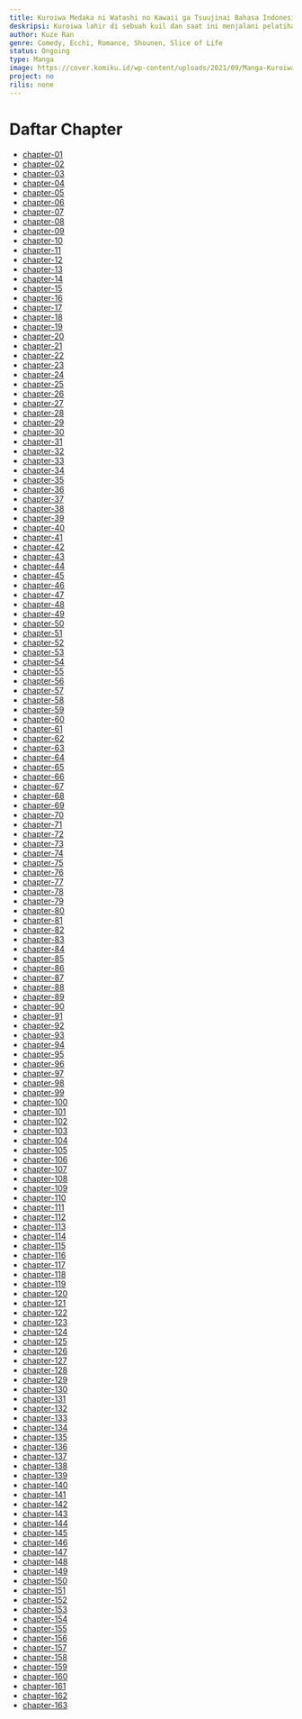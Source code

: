 ```yaml
---
title: Kuroiwa Medaka ni Watashi no Kawaii ga Tsuujinai Bahasa Indonesia
deskripsi: Kuroiwa lahir di sebuah kuil dan saat ini menjalani pelatihan. biksu Karena aturan kuilnya, dia tidak bisa berinteraksi dengan gadis – dan lebih dari itu, dia bahkan tidak tahu bagaimana melakukan itu. Mona, sang “ratu” di sekolah, terus menerus mencoba membuatnya jatuh cinta padanya, tapi dia selalu mengabaikannya untuk mengikuti aturan yang telah diajarkannya.
author: Kuze Ran
genre: Comedy, Ecchi, Romance, Shounen, Slice of Life
status: Ongoing
type: Manga
image: https://cover.komiku.id/wp-content/uploads/2021/09/Manga-Kuroiwa-Medaka-ni-Watashi-no-Kawaii-ga-Tsuujinai.jpg?w=225&quality=60
project: no
rilis: none
---
```


# Daftar Chapter
- [chapter-01](https://komiku.id/kuroiwa-medaka-ni-watashi-no-kawaii-ga-tsuujinai-chapter-1/)
- [chapter-02](https://komiku.id/kuroiwa-medaka-ni-watashi-no-kawaii-ga-tsuujinai-chapter-2/)
- [chapter-03](https://komiku.id/kuroiwa-medaka-ni-watashi-no-kawaii-ga-tsuujinai-chapter-3/)
- [chapter-04](https://komiku.id/kuroiwa-medaka-ni-watashi-no-kawaii-ga-tsuujinai-chapter-4/)
- [chapter-05](https://komiku.id/kuroiwa-medaka-ni-watashi-no-kawaii-ga-tsuujinai-chapter-5/)
- [chapter-06](https://komiku.id/kuroiwa-medaka-ni-watashi-no-kawaii-ga-tsuujinai-chapter-6/)
- [chapter-07](https://komiku.id/kuroiwa-medaka-ni-watashi-no-kawaii-ga-tsuujinai-chapter-7/)
- [chapter-08](https://komiku.id/kuroiwa-medaka-ni-watashi-no-kawaii-ga-tsuujinai-chapter-8/)
- [chapter-09](https://komiku.id/kuroiwa-medaka-ni-watashi-no-kawaii-ga-tsuujinai-chapter-9/)
- [chapter-10](https://komiku.id/kuroiwa-medaka-ni-watashi-no-kawaii-ga-tsuujinai-chapter-10/)
- [chapter-11](https://komiku.id/kuroiwa-medaka-ni-watashi-no-kawaii-ga-tsuujinai-chapter-11/)
- [chapter-12](https://komiku.id/kuroiwa-medaka-ni-watashi-no-kawaii-ga-tsuujinai-chapter-12/)
- [chapter-13](https://komiku.id/kuroiwa-medaka-ni-watashi-no-kawaii-ga-tsuujinai-chapter-13/)
- [chapter-14](https://komiku.id/kuroiwa-medaka-ni-watashi-no-kawaii-ga-tsuujinai-chapter-14/)
- [chapter-15](https://komiku.id/kuroiwa-medaka-ni-watashi-no-kawaii-ga-tsuujinai-chapter-15/)
- [chapter-16](https://komiku.id/kuroiwa-medaka-ni-watashi-no-kawaii-ga-tsuujinai-chapter-16/)
- [chapter-17](https://komiku.id/kuroiwa-medaka-ni-watashi-no-kawaii-ga-tsuujinai-chapter-17/)
- [chapter-18](https://komiku.id/kuroiwa-medaka-ni-watashi-no-kawaii-ga-tsuujinai-chapter-18/)
- [chapter-19](https://komiku.id/kuroiwa-medaka-ni-watashi-no-kawaii-ga-tsuujinai-chapter-19/)
- [chapter-20](https://komiku.id/kuroiwa-medaka-ni-watashi-no-kawaii-ga-tsuujinai-chapter-20/)
- [chapter-21](https://komiku.id/kuroiwa-medaka-ni-watashi-no-kawaii-ga-tsuujinai-chapter-21/)
- [chapter-22](https://komiku.id/kuroiwa-medaka-ni-watashi-no-kawaii-ga-tsuujinai-chapter-22/)
- [chapter-23](https://komiku.id/kuroiwa-medaka-ni-watashi-no-kawaii-ga-tsuujinai-chapter-23/)
- [chapter-24](https://komiku.id/kuroiwa-medaka-ni-watashi-no-kawaii-ga-tsuujinai-chapter-24/)
- [chapter-25](https://komiku.id/kuroiwa-medaka-ni-watashi-no-kawaii-ga-tsuujinai-chapter-25/)
- [chapter-26](https://komiku.id/kuroiwa-medaka-ni-watashi-no-kawaii-ga-tsuujinai-chapter-26/)
- [chapter-27](https://komiku.id/kuroiwa-medaka-ni-watashi-no-kawaii-ga-tsuujinai-chapter-27/)
- [chapter-28](https://komiku.id/kuroiwa-medaka-ni-watashi-no-kawaii-ga-tsuujinai-chapter-28/)
- [chapter-29](https://komiku.id/kuroiwa-medaka-ni-watashi-no-kawaii-ga-tsuujinai-chapter-29/)
- [chapter-30](https://komiku.id/kuroiwa-medaka-ni-watashi-no-kawaii-ga-tsuujinai-chapter-30/)
- [chapter-31](https://komiku.id/kuroiwa-medaka-ni-watashi-no-kawaii-ga-tsuujinai-chapter-31/)
- [chapter-32](https://komiku.id/kuroiwa-medaka-ni-watashi-no-kawaii-ga-tsuujinai-chapter-32/)
- [chapter-33](https://komiku.id/kuroiwa-medaka-ni-watashi-no-kawaii-ga-tsuujinai-chapter-33/)
- [chapter-34](https://komiku.id/kuroiwa-medaka-ni-watashi-no-kawaii-ga-tsuujinai-chapter-34/)
- [chapter-35](https://komiku.id/kuroiwa-medaka-ni-watashi-no-kawaii-ga-tsuujinai-chapter-35/)
- [chapter-36](https://komiku.id/kuroiwa-medaka-ni-watashi-no-kawaii-ga-tsuujinai-chapter-36/)
- [chapter-37](https://komiku.id/kuroiwa-medaka-ni-watashi-no-kawaii-ga-tsuujinai-chapter-37/)
- [chapter-38](https://komiku.id/kuroiwa-medaka-ni-watashi-no-kawaii-ga-tsuujinai-chapter-38/)
- [chapter-39](https://komiku.id/kuroiwa-medaka-ni-watashi-no-kawaii-ga-tsuujinai-chapter-39/)
- [chapter-40](https://komiku.id/kuroiwa-medaka-ni-watashi-no-kawaii-ga-tsuujinai-chapter-40/)
- [chapter-41](https://komiku.id/kuroiwa-medaka-ni-watashi-no-kawaii-ga-tsuujinai-chapter-41/)
- [chapter-42](https://komiku.id/kuroiwa-medaka-ni-watashi-no-kawaii-ga-tsuujinai-chapter-42/)
- [chapter-43](https://komiku.id/kuroiwa-medaka-ni-watashi-no-kawaii-ga-tsuujinai-chapter-43/)
- [chapter-44](https://komiku.id/kuroiwa-medaka-ni-watashi-no-kawaii-ga-tsuujinai-chapter-44/)
- [chapter-45](https://komiku.id/kuroiwa-medaka-ni-watashi-no-kawaii-ga-tsuujinai-chapter-45/)
- [chapter-46](https://komiku.id/kuroiwa-medaka-ni-watashi-no-kawaii-ga-tsuujinai-chapter-46/)
- [chapter-47](https://komiku.id/kuroiwa-medaka-ni-watashi-no-kawaii-ga-tsuujinai-chapter-47/)
- [chapter-48](https://komiku.id/kuroiwa-medaka-ni-watashi-no-kawaii-ga-tsuujinai-chapter-48/)
- [chapter-49](https://komiku.id/kuroiwa-medaka-ni-watashi-no-kawaii-ga-tsuujinai-chapter-49/)
- [chapter-50](https://komiku.id/kuroiwa-medaka-ni-watashi-no-kawaii-ga-tsuujinai-chapter-50/)
- [chapter-51](https://komiku.id/kuroiwa-medaka-ni-watashi-no-kawaii-ga-tsuujinai-chapter-51/)
- [chapter-52](https://komiku.id/kuroiwa-medaka-ni-watashi-no-kawaii-ga-tsuujinai-chapter-52/)
- [chapter-53](https://komiku.id/kuroiwa-medaka-ni-watashi-no-kawaii-ga-tsuujinai-chapter-53/)
- [chapter-54](https://komiku.id/kuroiwa-medaka-ni-watashi-no-kawaii-ga-tsuujinai-chapter-54/)
- [chapter-55](https://komiku.id/kuroiwa-medaka-ni-watashi-no-kawaii-ga-tsuujinai-chapter-55/)
- [chapter-56](https://komiku.id/httpskomiku-komikun-comkuroiwa-medaka-ni-watashi-no-kawaii-ga-tsuujinai-chapter-56/)
- [chapter-57](https://komiku.id/kuroiwa-medaka-ni-watashi-no-kawaii-ga-tsuujinai-chapter-57/)
- [chapter-58](https://komiku.id/kuroiwa-medaka-ni-watashi-no-kawaii-ga-tsuujinai-chapter-58/)
- [chapter-59](https://komiku.id/kuroiwa-medaka-ni-watashi-no-kawaii-ga-tsuujinai-chapter-59/)
- [chapter-60](https://komiku.id/kuroiwa-medaka-ni-watashi-no-kawaii-ga-tsuujinai-chapter-60/)
- [chapter-61](https://komiku.id/kuroiwa-medaka-ni-watashi-no-kawaii-ga-tsuujinai-chapter-61/)
- [chapter-62](https://komiku.id/kuroiwa-medaka-ni-watashi-no-kawaii-ga-tsuujinai-chapter-62/)
- [chapter-63](https://komiku.id/kuroiwa-medaka-ni-watashi-no-kawaii-ga-tsuujinai-chapter-63/)
- [chapter-64](https://komiku.id/kuroiwa-medaka-ni-watashi-no-kawaii-ga-tsuujinai-chapter-64/)
- [chapter-65](https://komiku.id/kuroiwa-medaka-ni-watashi-no-kawaii-ga-tsuujinai-chapter-65/)
- [chapter-66](https://komiku.id/kuroiwa-medaka-ni-watashi-no-kawaii-ga-tsuujinai-chapter-66/)
- [chapter-67](https://komiku.id/kuroiwa-medaka-ni-watashi-no-kawaii-ga-tsuujinai-chapter-67/)
- [chapter-68](https://komiku.id/kuroiwa-medaka-ni-watashi-no-kawaii-ga-tsuujinai-chapter-68/)
- [chapter-69](https://komiku.id/kuroiwa-medaka-ni-watashi-no-kawaii-ga-tsuujinai-chapter-69/)
- [chapter-70](https://komiku.id/kuroiwa-medaka-ni-watashi-no-kawaii-ga-tsuujinai-chapter-70/)
- [chapter-71](https://komiku.id/kuroiwa-medaka-ni-watashi-no-kawaii-ga-tsuujinai-chapter-71/)
- [chapter-72](https://komiku.id/kuroiwa-medaka-ni-watashi-no-kawaii-ga-tsuujinai-chapter-72/)
- [chapter-73](https://komiku.id/kuroiwa-medaka-ni-watashi-no-kawaii-ga-tsuujinai-chapter-73/)
- [chapter-74](https://komiku.id/kuroiwa-medaka-ni-watashi-no-kawaii-ga-tsuujinai-chapter-74/)
- [chapter-75](https://komiku.id/kuroiwa-medaka-ni-watashi-no-kawaii-ga-tsuujinai-chapter-75/)
- [chapter-76](https://komiku.id/kuroiwa-medaka-ni-watashi-no-kawaii-ga-tsuujinai-chapter-76/)
- [chapter-77](https://komiku.id/kuroiwa-medaka-ni-watashi-no-kawaii-ga-tsuujinai-chapter-77/)
- [chapter-78](https://komiku.id/kuroiwa-medaka-ni-watashi-no-kawaii-ga-tsuujinai-chapter-78/)
- [chapter-79](https://komiku.id/kuroiwa-medaka-ni-watashi-no-kawaii-ga-tsuujinai-chapter-79/)
- [chapter-80](https://komiku.id/kuroiwa-medaka-ni-watashi-no-kawaii-ga-tsuujinai-chapter-80/)
- [chapter-81](https://komiku.id/kuroiwa-medaka-ni-watashi-no-kawaii-ga-tsuujinai-chapter-81/)
- [chapter-82](https://komiku.id/kuroiwa-medaka-ni-watashi-no-kawaii-ga-tsuujinai-chapter-82/)
- [chapter-83](https://komiku.id/httpsadmin-komiku-orgkuroiwa-medaka-ni-watashi-no-kawaii-ga-tsuujinai-chapter-83/)
- [chapter-84](https://komiku.id/httpsadmin-komiku-orgkuroiwa-medaka-ni-watashi-no-kawaii-ga-tsuujinai-chapter-84/)
- [chapter-85](https://komiku.id/httpsadmin-komiku-orgkuroiwa-medaka-ni-watashi-no-kawaii-ga-tsuujinai-chapter-85/)
- [chapter-86](https://komiku.id/httpsadmin-komiku-orgkuroiwa-medaka-ni-watashi-no-kawaii-ga-tsuujinai-chapter-86/)
- [chapter-87](https://komiku.id/httpsadmin-komiku-orgkuroiwa-medaka-ni-watashi-no-kawaii-ga-tsuujinai-chapter-87/)
- [chapter-88](https://komiku.id/httpsadmin-komiku-orgkuroiwa-medaka-ni-watashi-no-kawaii-ga-tsuujinai-chapter-88/)
- [chapter-89](https://komiku.id/httpsadmin-komiku-orgkuroiwa-medaka-ni-watashi-no-kawaii-ga-tsuujinai-chapter-89/)
- [chapter-90](https://komiku.id/httpsadmin-komiku-orgkuroiwa-medaka-ni-watashi-no-kawaii-ga-tsuujinai-chapter-90/)
- [chapter-91](https://komiku.id/httpsadmin-komiku-orgkuroiwa-medaka-ni-watashi-no-kawaii-ga-tsuujinai-chapter-91/)
- [chapter-92](https://komiku.id/httpsadmin-komiku-orgkuroiwa-medaka-ni-watashi-no-kawaii-ga-tsuujinai-chapter-92/)
- [chapter-93](https://komiku.id/httpsadmin-komiku-orgkuroiwa-medaka-ni-watashi-no-kawaii-ga-tsuujinai-chapter-93/)
- [chapter-94](https://komiku.id/httpsadmin-komiku-orgkuroiwa-medaka-ni-watashi-no-kawaii-ga-tsuujinai-chapter-94/)
- [chapter-95](https://komiku.id/httpsadmin-komiku-orgkuroiwa-medaka-ni-watashi-no-kawaii-ga-tsuujinai-chapter-95/)
- [chapter-96](https://komiku.id/kuroiwa-medaka-ni-watashi-no-kawaii-ga-tsuujinai-chapter-96/)
- [chapter-97](https://komiku.id/kuroiwa-medaka-ni-watashi-no-kawaii-ga-tsuujinai-chapter-97/)
- [chapter-98](https://komiku.id/kuroiwa-medaka-ni-watashi-no-kawaii-ga-tsuujinai-chapter-98/)
- [chapter-99](https://komiku.id/kuroiwa-medaka-ni-watashi-no-kawaii-ga-tsuujinai-chapter-99/)
- [chapter-100](https://komiku.id/kuroiwa-medaka-ni-watashi-no-kawaii-ga-tsuujinai-chapter-100/)
- [chapter-101](https://komiku.id/kuroiwa-medaka-ni-watashi-no-kawaii-ga-tsuujinai-chapter-101/)
- [chapter-102](https://komiku.id/kuroiwa-medaka-ni-watashi-no-kawaii-ga-tsuujinai-chapter-102/)
- [chapter-103](https://komiku.id/kuroiwa-medaka-ni-watashi-no-kawaii-ga-tsuujinai-chapter-103/)
- [chapter-104](https://komiku.id/kuroiwa-medaka-ni-watashi-no-kawaii-ga-tsuujinai-chapter-104/)
- [chapter-105](https://komiku.id/kuroiwa-medaka-ni-watashi-no-kawaii-ga-tsuujinai-chapter-105/)
- [chapter-106](https://komiku.id/kuroiwa-medaka-ni-watashi-no-kawaii-ga-tsuujinai-chapter-106/)
- [chapter-107](https://komiku.id/kuroiwa-medaka-ni-watashi-no-kawaii-ga-tsuujinai-chapter-107/)
- [chapter-108](https://komiku.id/kuroiwa-medaka-ni-watashi-no-kawaii-ga-tsuujinai-chapter-108/)
- [chapter-109](https://komiku.id/kuroiwa-medaka-ni-watashi-no-kawaii-ga-tsuujinai-chapter-109/)
- [chapter-110](https://komiku.id/kuroiwa-medaka-ni-watashi-no-kawaii-ga-tsuujinai-chapter-110/)
- [chapter-111](https://komiku.id/kuroiwa-medaka-ni-watashi-no-kawaii-ga-tsuujinai-chapter-111/)
- [chapter-112](https://komiku.id/kuroiwa-medaka-ni-watashi-no-kawaii-ga-tsuujinai-chapter-112/)
- [chapter-113](https://komiku.id/kuroiwa-medaka-ni-watashi-no-kawaii-ga-tsuujinai-chapter-113/)
- [chapter-114](https://komiku.id/kuroiwa-medaka-ni-watashi-no-kawaii-ga-tsuujinai-chapter-114/)
- [chapter-115](https://komiku.id/kuroiwa-medaka-ni-watashi-no-kawaii-ga-tsuujinai-chapter-115/)
- [chapter-116](https://komiku.id/kuroiwa-medaka-ni-watashi-no-kawaii-ga-tsuujinai-chapter-116/)
- [chapter-117](https://komiku.id/kuroiwa-medaka-ni-watashi-no-kawaii-ga-tsuujinai-chapter-117/)
- [chapter-118](https://komiku.id/kuroiwa-medaka-ni-watashi-no-kawaii-ga-tsuujinai-chapter-118/)
- [chapter-119](https://komiku.id/kuroiwa-medaka-ni-watashi-no-kawaii-ga-tsuujinai-chapter-119/)
- [chapter-120](https://komiku.id/kuroiwa-medaka-ni-watashi-no-kawaii-ga-tsuujinai-chapter-120/)
- [chapter-121](https://komiku.id/kuroiwa-medaka-ni-watashi-no-kawaii-ga-tsuujinai-chapter-121/)
- [chapter-122](https://komiku.id/kuroiwa-medaka-ni-watashi-no-kawaii-ga-tsuujinai-chapter-122/)
- [chapter-123](https://komiku.id/kuroiwa-medaka-ni-watashi-no-kawaii-ga-tsuujinai-chapter-123/)
- [chapter-124](https://komiku.id/kuroiwa-medaka-ni-watashi-no-kawaii-ga-tsuujinai-chapter-124/)
- [chapter-125](https://komiku.id/kuroiwa-medaka-ni-watashi-no-kawaii-ga-tsuujinai-chapter-125/)
- [chapter-126](https://komiku.id/kuroiwa-medaka-ni-watashi-no-kawaii-ga-tsuujinai-chapter-126/)
- [chapter-127](https://komiku.id/kuroiwa-medaka-ni-watashi-no-kawaii-ga-tsuujinai-chapter-127/)
- [chapter-128](https://komiku.id/kuroiwa-medaka-ni-watashi-no-kawaii-ga-tsuujinai-chapter-128/)
- [chapter-129](https://komiku.id/kuroiwa-medaka-ni-watashi-no-kawaii-ga-tsuujinai-chapter-129/)
- [chapter-130](https://komiku.id/kuroiwa-medaka-ni-watashi-no-kawaii-ga-tsuujinai-chapter-130/)
- [chapter-131](https://komiku.id/kuroiwa-medaka-ni-watashi-no-kawaii-ga-tsuujinai-chapter-131/)
- [chapter-132](https://komiku.id/kuroiwa-medaka-ni-watashi-no-kawaii-ga-tsuujinai-chapter-132/)
- [chapter-133](https://komiku.id/kuroiwa-medaka-ni-watashi-no-kawaii-ga-tsuujinai-chapter-133/)
- [chapter-134](https://komiku.id/kuroiwa-medaka-ni-watashi-no-kawaii-ga-tsuujinai-chapter-134/)
- [chapter-135](https://komiku.id/kuroiwa-medaka-ni-watashi-no-kawaii-ga-tsuujinai-chapter-135/)
- [chapter-136](https://komiku.id/kuroiwa-medaka-ni-watashi-no-kawaii-ga-tsuujinai-chapter-136/)
- [chapter-137](https://komiku.id/kuroiwa-medaka-ni-watashi-no-kawaii-ga-tsuujinai-chapter-137/)
- [chapter-138](https://komiku.id/kuroiwa-medaka-ni-watashi-no-kawaii-ga-tsuujinai-chapter-138/)
- [chapter-139](https://komiku.id/kuroiwa-medaka-ni-watashi-no-kawaii-ga-tsuujinai-chapter-139/)
- [chapter-140](https://komiku.id/kuroiwa-medaka-ni-watashi-no-kawaii-ga-tsuujinai-chapter-140/)
- [chapter-141](https://komiku.id/kuroiwa-medaka-ni-watashi-no-kawaii-ga-tsuujinai-chapter-141/)
- [chapter-142](https://komiku.id/kuroiwa-medaka-ni-watashi-no-kawaii-ga-tsuujinai-chapter-142/)
- [chapter-143](https://komiku.id/kuroiwa-medaka-ni-watashi-no-kawaii-ga-tsuujinai-chapter-143/)
- [chapter-144](https://komiku.id/kuroiwa-medaka-ni-watashi-no-kawaii-ga-tsuujinai-chapter-144/)
- [chapter-145](https://komiku.id/kuroiwa-medaka-ni-watashi-no-kawaii-ga-tsuujinai-chapter-145/)
- [chapter-146](https://komiku.id/kuroiwa-medaka-ni-watashi-no-kawaii-ga-tsuujinai-chapter-146/)
- [chapter-147](https://komiku.id/kuroiwa-medaka-ni-watashi-no-kawaii-ga-tsuujinai-chapter-147/)
- [chapter-148](https://komiku.id/kuroiwa-medaka-ni-watashi-no-kawaii-ga-tsuujinai-chapter-148/)
- [chapter-149](https://komiku.id/kuroiwa-medaka-ni-watashi-no-kawaii-ga-tsuujinai-chapter-149/)
- [chapter-150](https://komiku.id/kuroiwa-medaka-ni-watashi-no-kawaii-ga-tsuujinai-chapter-150/)
- [chapter-151](https://komiku.id/kuroiwa-medaka-ni-watashi-no-kawaii-ga-tsuujinai-chapter-151/)
- [chapter-152](https://komiku.id/kuroiwa-medaka-ni-watashi-no-kawaii-ga-tsuujinai-chapter-152/)
- [chapter-153](https://komiku.id/kuroiwa-medaka-ni-watashi-no-kawaii-ga-tsuujinai-chapter-153/)
- [chapter-154](https://komiku.id/kuroiwa-medaka-ni-watashi-no-kawaii-ga-tsuujinai-chapter-154/)
- [chapter-155](https://komiku.id/kuroiwa-medaka-ni-watashi-no-kawaii-ga-tsuujinai-chapter-155/)
- [chapter-156](https://komiku.id/kuroiwa-medaka-ni-watashi-no-kawaii-ga-tsuujinai-chapter-156/)
- [chapter-157](https://komiku.id/kuroiwa-medaka-ni-watashi-no-kawaii-ga-tsuujinai-chapter-157/)
- [chapter-158](https://komiku.id/kuroiwa-medaka-ni-watashi-no-kawaii-ga-tsuujinai-chapter-158/)
- [chapter-159](https://komiku.id/kuroiwa-medaka-ni-watashi-no-kawaii-ga-tsuujinai-chapter-159/)
- [chapter-160](https://komiku.id/kuroiwa-medaka-ni-watashi-no-kawaii-ga-tsuujinai-chapter-160/)
- [chapter-161](https://komiku.id/kuroiwa-medaka-ni-watashi-no-kawaii-ga-tsuujinai-chapter-161/)
- [chapter-162](https://komiku.id/kuroiwa-medaka-ni-watashi-no-kawaii-ga-tsuujinai-chapter-162/)
- [chapter-163](https://komiku.id/kuroiwa-medaka-ni-watashi-no-kawaii-ga-tsuujinai-chapter-163/)
